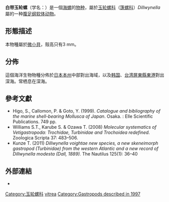 {{Speciesbox
| taxon = Dillwynella vitrea
| image = 
| image_caption = 
| authority = Hasegawa, 1997{{r|Hasegawa 1997}}
| synonyms_ref = 
| synonyms = 
}}

'''白带玉轮螺'''（学名：''{{lang|la|Dillwynella vitrea}}''）是一個[[海螺|海螺]]的[[物种|物种]]，屬於[[玉轮螺科|玉轮螺科]]（[[篷螺科|篷螺科]]）''Dillwynella''屬的一种[[腹足纲|腹足纲]][[软体动物|软体动物]]{{r|WoRMS_413478}}。

==形態描述==
本物種屬於[[微小貝|微小貝]]，殼高只有3 mm。

==分佈==
這個海洋生物物種分佈於[[日本|日本]][[本州|本州]]中部對出海域{{r|Hasegawa 1997}}，以及[[韩国|韩国]]{{r |shell_3460 |shelldoc_720090224017}}、[[台湾|台湾]][[屏東縣|屏東縣]][[東港鎮_(台灣)|東港]]對出深海{{r |shell_3460 |shelldoc_320090219045}}。常栖息在深海{{r|shell_3460}}。

==參考文獻==
{{Reflist |refs=
<ref name="Hasegawa 1997">{{cite book |last=Hasegawa |first=K. |year=1997 |chapter=Sunken wood-associated gastropods collected from Suruga Bay, Pacific side of the central Honshu, Japan, with description of 12 new species
|title=Deep-Sea Fauna and Pollutants in Suruga Bay
|journal=''[[National_ScienceMuseum_Monographs|National ScienceMuseum Monographs]]'' |volume=12 |pages=59–123 |access-date=2012-09-01 |language=en }}</ref>
<ref name="shell_3460">{{cite web
 |url=http://shell.sinica.edu.tw/chinese/shellbase_detail.php?science_no=3460
 |title=国际贝库：白带玉轮螺
 |publisher=台湾贝类资料库
 |access-date=2009-08-11
 |language=zh-hant
 |archive-date=2016-03-04
 |archive-url=https://web.archive.org/web/20160304090704/http://shell.sinica.edu.tw/chinese/shellbase_detail.php?science_no=3460
 |dead-url=no
 }}</ref>
<ref name="shelldoc_320090219045">{{shelldoc_320090219045}}</ref>
<ref name="shelldoc_720090224017">{{shelldoc_720090224017}}</ref>
<ref name="WoRMS_413478">{{WoRMS |id=413478
 |title=''Dillwynella vitrea'' Hasegawa, 1997 |db=MolluscaBase 
 |access-date=2010-04-20}}</ref>
}}
* Higo, S., Callomon, P. & Goto, Y. (1999). ''Catalogue and bibliography of the marine shell-bearing Mollusca of Japan''. Osaka. : Elle Scientific Publications. 749 pp.
* Williams S.T., Karube S. & Ozawa T. (2008) ''Molecular systematics of Vetigastropoda: Trochidae, Turbinidae and Trochoidea redefined''. Zoologica Scripta 37: 483–506.
* Kunze T. (2011) ''Dillwynella voightae new species, a new skeneimorph gastropod (Turbinidae) from the western Atlantic and a new record of Dillwynella modesta (Dall, 1889).'' The Nautilus 125(1): 36–40

==外部連結==
* {{Gastropods.com |key=2 |id=51872 |title=''Dillwynella vitrea'' |access-date=2019-01-16}}

{{Taxonbar|from=Q5276976}}

[[Category:玉轮螺科|Category:玉轮螺科]]
[[Category:Dillwynella|vitrea]]
[[Category:Gastropods_described_in_1997|Category:Gastropods described in 1997]]


{{Trochoidea-stub}}